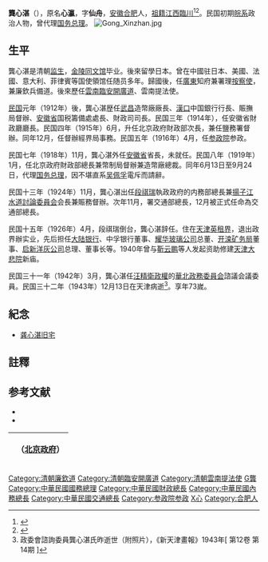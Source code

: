 {{Infobox Officeholder
|姓名=龔心湛
|圖像=File:龔心湛.jpg
|圖像大小=200px
|圖像說明=  
|字    = 
|號    = 
|別名    = 
|出生日期 = 
|出生地點 = 
|逝世日期 = 1943年12月13日
|逝世地點 = 
|死因    = 
|墓地    = 
|籍貫    = 
|政黨    = 
|parents  = 
|配偶   =
|伴侶    = 
|relatives  =  
|children  =  
|著作    = 
|past    = 
}}
'''龔心湛'''（{{bd|1871年||1943年|catIdx=G龔}}），原名'''心瀛'''，字'''仙舟'''，[[安徽|安徽]][[合肥|合肥]]人，[[祖籍|祖籍]][[江西|江西]][[臨川|臨川]]<ref>{{Cite web |url=http://www.ahlib.com/ah/gjb/gcjp-gongshi.htm |title=馆藏家谱—龚 |access-date=2019-04-13 |archive-date=2012-03-27 |archive-url=https://web.archive.org/web/20120327004625/http://www.ahlib.com/ah/gjb/gcjp-gongshi.htm |dead-url=no }}</ref><ref>{{Cite web |url=https://m.sohu.com/a/279153406_611116/?pvid=000115_3w_a |title=四牌楼走出的国务总理：稻香村、逍遥津是他的私产，一生只对日本说“不” |access-date=2019-04-13 |archive-date=2019-06-08 |archive-url=https://web.archive.org/web/20190608165724/https://m.sohu.com/a/279153406_611116/?pvid=000115_3w_a |dead-url=no }}</ref>。民国初期[[皖系|皖系]]政治人物，曾代理[[中華民國國務總理|国务总理]]。
[[File:Gong_Xinzhan.jpg|thumb]]
==生平==
龔心湛是清朝[[监生|监生]]，[[金陵同文馆|金陵同文馆]]毕业。後來留學日本。曾在中國驻日本、美國、法國、意大利、菲律賓等国使領馆任随员多年。歸國後，任[[廣東省|廣東]]知府兼署理[[提刑按察使司按察使|按察使]]，兼廉欽兵備道。後來歷任[[雲南省|雲南]][[臨安開廣道|臨安開廣道]]、雲南提法使。

[[民国紀元|民国]]元年（1912年）後，龔心湛歴任[[武昌区|武昌]]造幣廠廠長、[[漢口|漢口]]中国銀行行長、賑撫局督辦、[[安徽省_(中華民国)|安徽省]]国税籌備處處長、財政司司長。民国三年（1914年），任安徽省財政廳廳長。民国四年（1915年）6月，升任北京政府財政部次長，兼任鹽務署督辦。同年12月，任督辦經界局事務。民国五年（1916年）4月，任[[参政院|参政院]]参政。

民国七年（1918年）11月，龔心湛外任[[安徽省|安徽省]]省長，未就任。民国八年（1919年）1月，任北京政府財政部總長兼幣制局督辦兼造幣廠總裁。同年6月13日至9月24日，代理[[中華民國國務總理|国务总理]]，因不堪直系[[吴佩孚|吴佩孚]]電斥而請辭。

民国十三年（1924年）11月，龔心湛出任[[段祺瑞|段祺瑞]]執政政府的内務部總長兼[[揚子江水道討論委員会|揚子江水道討論委員会]]会長兼賑務督辦。次年11月，署交通部總長，12月被正式任命為交通部總長。

民国十五年（1926年）4月，段祺瑞倒台，龔心湛辞任。住在[[天津英租界|天津英租界]]，退出政界辦实业，先后担任[[大陆银行|大陆银行]]、中孚银行董事、[[耀华玻璃公司|耀华玻璃公司]]总董、[[开滦矿务局|开滦矿务局]]董事、[[启新洋灰公司|启新洋灰公司]]总理、董事长等。1940年曾与[[靳云鹏|靳云鹏]]等人发起资助修建[[大悲禅院|天津大悲院]]新庙。

民国三十一年（1942年）3月，龔心湛任[[汪精衛政權|汪精衛政權]]的[[華北政務委員会|華北政務委員会]]諮議会議委員。民国三十二年（1943年）12月13日在天津病逝<ref>政委會諮詢委員龔心湛氏昨逝世（附照片），《新天津畫報》1943年[ 第12卷 第14期  ]</ref>。享年73嵗。

==紀念==
*[[龚心湛旧宅|龚心湛旧宅]]

==註釋==
{{reflist}}

==参考文献==
* <span style="font-size:90%;">{{Cite book|author = 徐友春主編|title = 民国人物大辞典 増訂版|year = 2007|publisher = 河北人民出版社|isbn = 978-7-202-03014-1}}</span>
* <span style="font-size:90%;">{{Cite book|author = 劉寿林等編|title = 民国職官年表|year = 1995|publisher = [[中華書局|中華書局]]|isbn = 7-101-01320-1}}</span>

{| class="wikitable" style="margin:0 auto"
|- 
!　{{CHN1912}}（[[中华民国北京政府|北京政府]]）
{{先代次代|財政總長|<small>1919年1月 - 9月</small>|[[曹汝霖|曹汝霖]]|[[李思浩|李思浩]]}}
{{先代次代|臨時[[中華民國國務總理|国務總理]]|<small>1919年6月13日 - 9月24日</small>|[[錢能訓|錢能訓]]|[[靳雲鵬|靳雲鵬]]}}
{{先代次代|内務總長|<small>1924年11月 - 1925年12月</small>|[[王永江|王永江]]|[[于右任|于右任]]}}
{{先代次代|交通總長（署理）|<small>1925年11月 - 1926年4月</small>|[[葉恭綽|葉恭綽]]|[[吳毓麟|吳毓麟]]}}
|}
{{中華民國國務總理}}
{{中華民國內政部部長}}
{{中華民國財政部部長}}
{{北京市市长}}
{{安徽行政长官|北省}}
{{中華民國第二屆國會參議院議員}}
{{Authority control}}
[[Category:清朝廉欽道|Category:清朝廉欽道]]
[[Category:清朝臨安開廣道|Category:清朝臨安開廣道]]
[[Category:清朝雲南提法使|Category:清朝雲南提法使]]
[[Category:中華民國大陸時期政治人物|G龔]]
[[Category:中華民國國務總理|Category:中華民國國務總理]]
[[Category:中華民國財政總長|Category:中華民國財政總長]]
[[Category:中華民國內務總長|Category:中華民國內務總長]]
[[Category:中華民國交通總長|Category:中華民國交通總長]]
[[Category:参政院参政|Category:参政院参政]]
[[Category:龔姓|X心]]
[[Category:合肥人|Category:合肥人]]